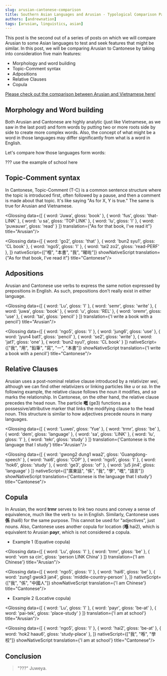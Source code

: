 ```yaml
---
slug: arusian-cantonese-comparison
title: Southern Asian Languages and Arusian - Typological Comparison Part 2
authors: [andrewnation]
tags: [arusian, linguistics, asian]
---
```


This post is the second out of a series of posts on which we will compare Arusian to some
Asian languages to test and seek features that might be similar. In this post, we will
be comparing Arusian to Cantonese by taking into consideration five main features:

- Morphology and word building
- Topic-Comment syntax
- Adpositions
- Relative Clauses
- Copula

[Please check out the comparison between Arusian and Vietnamese here!](https://thearusianlanguage.vercel.app/blog/arusian-vietnamese-comparison)

<!-- truncate -->


## Morphology and Word building

Both Arusian and Cantonese are highly analytic (just like Vietnamese, as we saw in the last post) 
and form words by putting two or more roots
side by side to create more complex words. Also, the concept of what might be a word in those
languages may differ significantly from what is a word in English.

Let's compare how those languages form words:

??? use the example of school here

## Topic-Comment syntax

In Cantonese, Topic-Comment (T-C) is a common sentence structure where the topic is 
introduced first, often followed by a pause, and then a comment is made about that topic. 
It's like saying "As for X, Y is true."
The same is true for Arusian and Vietnamese.

<Glossing data={[
    { word: 'Juwa', gloss: 'book' },
    { word: 'fus', gloss: 'that-LINK' },
    { word: 'u sa', gloss: 'TOP LINK' },
    { word: 'lu', gloss: 'I' },
    { word: 'puwauwr', gloss: 'read' }
  ]}
    translation={"As for that book, I've read it"}
    title="Arusian"/>

<Glossing data={[
    { word: 'go2', gloss: 'that' },
    { word: 'bun2 syu1', gloss: 'CL book' },
    { word: 'ngo5', gloss: 'I' },
    { word: 'tai2 zo2', gloss: 'read-PERF' },
  ]}
    nativeScript={["嗰", "本書", "我", "睇咗"]}
    showNativeScript
    translation={"As for that book, I've read it"}
    title="Cantonese"/>

## Adpositions
Arusian and Cantonese use verbs to express the same notion expressed by prepositions in
English. As such, prepositions don't really exist in either language.

<Glossing data={[
    { word: 'Lu', gloss: 'I' },
    { word: 'semr', gloss: 'write' },
    { word: 'juwa', gloss: 'book' },
    { word: 'u', gloss: 'REL' },
    { word: 'oremr', gloss: 'use' },
    { word: 'tai', gloss: 'pencil' }
  ]}
    translation={'I write a book with a pencil'}
    title="Arusian"/>

<Glossing data={[
    { word: 'ngo5', gloss: 'I' },
    { word: 'jung6', gloss: 'use' },
    { word: 'jyun4 bat1', gloss: 'pencil' },
    { word: 'se2', gloss: 'write' },
    { word: 'jat1', gloss: 'one' },
    { word: 'bun2 syu1', gloss: 'CL book' }
  ]}
    nativeScript={["我", "用", "鉛筆", "寫", "一", "本書"]}
    showNativeScript
    translation={'I write a book with a pencil'}
    title="Cantonese"/>

## Relative Clauses
Arusian uses a post-nominal relative clause introduced by a relativizer _wei_, 
although we can find other relativizers or linking particles like _u_ or _sa_. 
In the following example, the relative clause follows the noun it modifies, 
and _sa_ marks the relationship. In Cantonese, on the other hand, the relative clause 
precedes the head noun. The particle **嘅** (ge3) functions as a possessive/attributive 
marker that links the modifying clause to the head noun. This structure is similar to 
how adjectives precede nouns in many languages.

<Glossing data={[
    { word: 'Luwei', gloss: 'Yue' },
    { word: 'trmr', gloss: 'be' },
    { word: 'dem', gloss: 'language' },
    { word: 'sa', gloss: 'LINK' },
    { word: 'lu', gloss: 'I' },
    { word: 'tekr', gloss: 'study' }
  ]}
    translation={'Cantonese is the language that I study'}
    title="Arusian"/>

<Glossing data={[
    { word: 'gwong2 dung1 waa2', gloss: 'Guangdong-speech' },
    { word: 'hai6', gloss: 'COP' },
    { word: 'ngo5', gloss: 'I' },
    { word: 'hok6', gloss: 'study' },
    { word: 'ge3', gloss: 'of' },
    { word: 'ju5 jin4', gloss: 'language' }
  ]}
    nativeScript={["廣東話", "係", "我", "學", "嘅", "語言"]}
    showNativeScript
    translation={'Cantonese is the language that I study'}
    title="Cantonese"/>

## Copula
In Arusian, the word **trmr** serves to link two nouns and convey a sense of equivalence, 
much like the verb `to be` in English. Similarly, Cantonese uses **係** (hai6) for the same purpose. 
This cannot be used for "adjectives", just nouns. Also, Cantonese uses another copula for 
location (**喺** hai2), which is equivalent to Arusian **payr**, which is not considered a copula.

- Example 1 (Equative copula)

<Glossing data={[
    { word: 'Lu', gloss: 'I' },
    { word: 'trmr', gloss: 'be' },
    { word: 'vom sa cin', gloss: 'person LINK China' }
  ]}
    translation={'I am Chinese'}
    title="Arusian"/>

<Glossing data={[
    { word: 'ngo5', gloss: 'I' },
    { word: 'hai6', gloss: 'be' },
    { word: 'zung1 gwok3 jan4', gloss: 'middle-country-person' },
  ]}
    nativeScript={["我", "係", "中國人"]}
    showNativeScript
    translation={'I am Chinese'}
    title="Cantonese"/>

- Example 2 (Locative copula)

<Glossing data={[
    { word: 'Lu', gloss: 'I' },
    { word: 'payr', gloss: 'be-at' },
    { word: 'pai-tek', gloss: 'place-study' }
  ]}
    translation={'I am at school'}
    title="Arusian"/>

<Glossing data={[
    { word: 'ngo5', gloss: 'I' },
    { word: 'hai2', gloss: 'be-at' },
    { word: 'hok2 haau6', gloss: 'study-place' },
  ]}
    nativeScript={["我", "喺", "學校"]}
    showNativeScript
    translation={'I am at school'}
    title="Cantonese"/>

## Conclusion

> "???" Juweya.